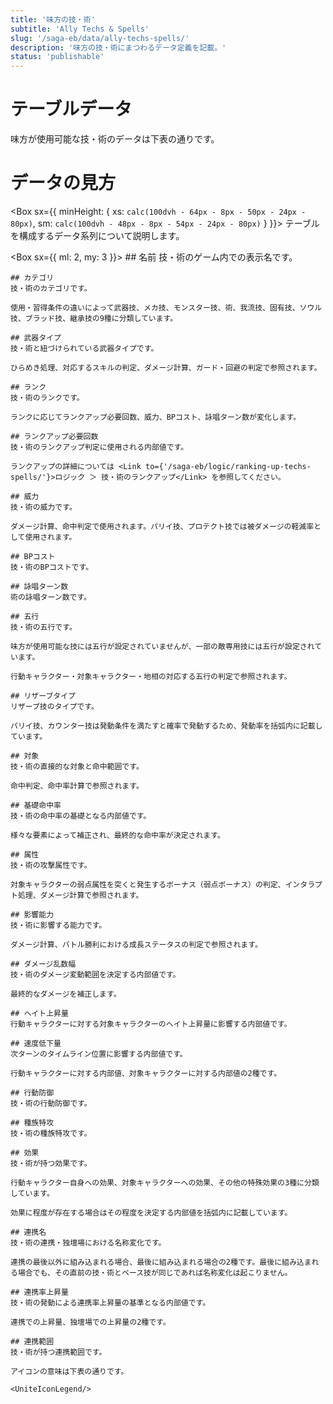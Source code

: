 ```yaml
---
title: '味方の技・術'
subtitle: 'Ally Techs & Spells'
slug: '/saga-eb/data/ally-techs-spells/'
description: '味方の技・術にまつわるデータ定義を記載。'
status: 'publishable'
---
```





# テーブルデータ
<Box>
  味方が使用可能な技・術のデータは下表の通りです。

  <AllyTechSpellData/>
</Box>

# データの見方
<Box sx={{ minHeight: { xs: `calc(100dvh - 64px - 8px - 50px - 24px - 80px)`, sm: `calc(100dvh - 48px - 8px - 54px - 24px - 80px)` } }}>
  テーブルを構成するデータ系列について説明します。

  <Box sx={{ ml: 2, my: 3 }}>
    ## 名前
    技・術のゲーム内での表示名です。

    ## カテゴリ
    技・術のカテゴリです。

    使用・習得条件の違いによって武器技、メカ技、モンスター技、術、我流技、固有技、ソウル技、ブラッド技、継承技の9種に分類しています。

    ## 武器タイプ
    技・術と紐づけられている武器タイプです。

    ひらめき処理、対応するスキルの判定、ダメージ計算、ガード・回避の判定で参照されます。

    ## ランク
    技・術のランクです。

    ランクに応じてランクアップ必要回数、威力、BPコスト、詠唱ターン数が変化します。

    ## ランクアップ必要回数
    技・術のランクアップ判定に使用される内部値です。

    ランクアップの詳細については <Link to={'/saga-eb/logic/ranking-up-techs-spells/'}>ロジック ＞ 技・術のランクアップ</Link> を参照してください。

    ## 威力
    技・術の威力です。

    ダメージ計算、命中判定で使用されます。パリイ技、プロテクト技では被ダメージの軽減率として使用されます。

    ## BPコスト
    技・術のBPコストです。

    ## 詠唱ターン数
    術の詠唱ターン数です。

    ## 五行
    技・術の五行です。

    味方が使用可能な技には五行が設定されていませんが、一部の敵専用技には五行が設定されています。

    行動キャラクター・対象キャラクター・地相の対応する五行の判定で参照されます。

    ## リザーブタイプ
    リザーブ技のタイプです。

    パリイ技、カウンター技は発動条件を満たすと確率で発動するため、発動率を括弧内に記載しています。

    ## 対象
    技・術の直接的な対象と命中範囲です。

    命中判定、命中率計算で参照されます。

    ## 基礎命中率
    技・術の命中率の基礎となる内部値です。

    様々な要素によって補正され、最終的な命中率が決定されます。

    ## 属性
    技・術の攻撃属性です。

    対象キャラクターの弱点属性を突くと発生するボーナス（弱点ボーナス）の判定、インタラプト処理、ダメージ計算で参照されます。

    ## 影響能力
    技・術に影響する能力です。

    ダメージ計算、バトル勝利における成長ステータスの判定で参照されます。

    ## ダメージ乱数幅
    技・術のダメージ変動範囲を決定する内部値です。

    最終的なダメージを補正します。

    ## ヘイト上昇量
    行動キャラクターに対する対象キャラクターのヘイト上昇量に影響する内部値です。

    ## 速度低下量
    次ターンのタイムライン位置に影響する内部値です。

    行動キャラクターに対する内部値、対象キャラクターに対する内部値の2種です。

    ## 行動防御
    技・術の行動防御です。

    ## 種族特攻
    技・術の種族特攻です。

    ## 効果
    技・術が持つ効果です。

    行動キャラクター自身への効果、対象キャラクターへの効果、その他の特殊効果の3種に分類しています。

    効果に程度が存在する場合はその程度を決定する内部値を括弧内に記載しています。

    ## 連携名
    技・術の連携・独壇場における名称変化です。

    連携の最後以外に組み込まれる場合、最後に組み込まれる場合の2種です。最後に組み込まれる場合でも、その直前の技・術とベース技が同じであれば名称変化は起こりません。

    ## 連携率上昇量
    技・術の発動による連携率上昇量の基準となる内部値です。

    連携での上昇量、独壇場での上昇量の2種です。

    ## 連携範囲
    技・術が持つ連携範囲です。

    アイコンの意味は下表の通りです。

    <UniteIconLegend/>
  </Box>
</Box>
